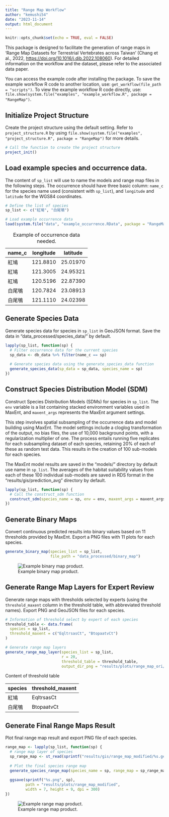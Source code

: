```yaml
---
title: "Range Map Workflow"
author: "kemushi54"
date: "2023-11-14"
output: html_document
---
```


```r
knitr::opts_chunk$set(echo = TRUE, eval = FALSE)
```

This package is designed to facilitate the generation of range maps in 'Range Map Datasets for Terrestrial Vertebrates across Taiwan' (Chang et al., 2022, <https://doi.org/10.1016/j.dib.2022.108060>). For detailed information on the workflow and the dataset, please refer to the associated data paper.

You can access the example code after installing the package. To save the example workflow R code to another location, use: `get_workflow(file_path = "scripts")`. To view the example workflow R code directly, use: `file.show(system.file("examples", "example_workflow.R", package = "RangeMap")`.

## Initialize Project Structure

Create the project structure using the default setting. Refer to `project_structure.R` by using `file.show(system.file("examples", "project_structure.R", package = "RangeMap")` for more details.

```r
# Call the function to create the project structure
project_init()
```

## Load example species and occurrence data.

The content of `sp_list` will use to name the models and range map files in the following steps. The occurrence should have three basic column: `name_c` for the species name used (consistent with `sp_list`), and `longitude` and `latitude` for the WGS84 coordinates.

```r
# Define the list of species
sp_list <- c("紅鳩", "白尾鴝")

# Load example occurrence data
load(system.file("data", "example_occurrence.RData", package = "RangeMap"))
```

| name_c | longitude | latitude |
|--------|-----------|----------|
| 紅鳩   | 121.8810  | 25.01970 |
| 紅鳩   | 121.3005  | 24.95321 |
| 紅鳩   | 120.5196  | 22.87390 |
| 白尾鴝 | 120.7824  | 23.08913 |
| 白尾鴝 | 121.1110  | 24.02398 |

: Example of occurrence data needed.

## Generate Species Data

Generate species data for species in `sp_list` in GeoJSON format. Save the data in "data_processed/species_data/" by default.

```r
lapply(sp_list, function(sp) {
  # Filter occurrence data for the current species
  sp_data <- db_data %>% filter(name_c == sp)
  
  # Generate species data using the generate_species_data function
  generate_species_data(sp_data = sp_data, species_name = sp)
})
```

## Construct Species Distribution Model (SDM)

Construct Species Distribution Models (SDMs) for species in `sp_list`. The `env` variable is a list containing stacked environment variables used in MaxEnt, and `maxent_args` represents the MaxEnt argument settings.

This step involves spatial subsampling of the occurrence data and model building using MaxEnt. The model settings include a cloglog transformation of the output, no bias files, the use of 10,000 background points, with a regularization multiplier of one. The process entails running five replicates for each subsampling dataset of each species, retaining 20% of each of these as random test data. This results in the creation of 100 sub-models for each species.

The MaxEnt model results are saved in the "models/" directory by default use name in `sp_list`. The averages of the habitat suitability values from each of these 100 individual sub-models are saved in RDS format in the "results/gis/prediction_avg" directory by default.

```r
lapply(sp_list, function(sp) {
  # Call the construct_sdm function
  construct_sdm(species_name = sp, env = env, maxent_args = maxent_args)
})
```

## Generate Binary Maps

Convert continuous predicted results into binary values based on 11 thresholds provided by MaxEnt. Export a PNG files with 11 plots for each species.

```r
generate_binary_map(species_list = sp_list, 
                    file_path = "data_processed/binary_map")
```

![Example binary map product.](images/redbird_maxent.png)

## Generate Range Map Layers for Expert Review

Generate range maps with thresholds selected by experts (using the `threshold_maxent` column in the threshold table, with abbreviated threshold names). Export PNG and GeoJSON files for each species.

```r
# Information of threshold select by expert of each species
threshold_table <- data.frame(
  species = sp_list,
  threshold_maxent = c("EqltrsasCt", "BtopaatvCt")
)

# Generate range map layers
generate_range_map_layer(species_list = sp_list, 
                         r = 20, 
                         threshold_table = threshold_table,
                         output_dir_png = "results/plots/range_map_ori/")
```

Content of threshold table

| species | threshold_maxent |
|---------|------------------|
| 紅鳩    | EqltrsasCt       |
| 白尾鴝  | BtopaatvCt       |

## Generate Final Range Maps Result

Plot final range map result and export PNG file of each species.

```r
range_map <- lapply(sp_list, function(sp) {
  # range map layer of species
  sp_range_map <- st_read(sprintf("results/gis/range_map_modified/%s.geojson", sp))
  
  # Plot the final species range map
  generate_species_range_map(species_name = sp, range_map = sp_range_map)
  
  ggsave(sprintf("%s.png", sp),
         path = "results/plots/range_map_modified",
         width = 7, height = 9, dpi = 300)
})
```

![Example range map product.](images/redbird.png)
